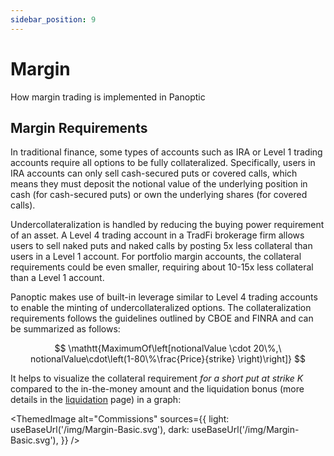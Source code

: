 ```yaml
---
sidebar_position: 9
---
```


# Margin
How margin trading is implemented in Panoptic

## Margin Requirements

In traditional finance, some types of accounts such as IRA or Level 1 trading accounts require all options to be fully collateralized.
Specifically, users in IRA accounts can only sell cash-secured puts or covered calls, which means they must deposit the notional value of the underlying position in cash (for cash-secured puts) or own the underlying shares (for covered calls).

Undercollateralization is handled by reducing the buying power requirement of an asset.
A Level 4 trading account in a TradFi brokerage firm allows users to sell naked puts and naked calls by posting 5x less collateral than users in a Level 1 account.
For portfolio margin accounts, the collateral requirements could be even smaller, requiring about 10-15x less collateral than a Level 1 account.

Panoptic makes use of built-in leverage similar to Level 4 trading accounts to enable the minting of undercollateralized options.
The collateralization requirements follows the guidelines outlined by CBOE and FINRA and can be summarized as follows:

$$
\mathtt{MaximumOf\left[notionalValue \cdot 20\%,\ notionalValue\cdot\left(1-80\%\frac{Price}{strike} \right)\right]}
$$ 

It helps to visualize the collateral requirement *for a short put at strike K* compared to the in-the-money amount and the liquidation bonus (more details in the [liquidation](/docs/panoptic-protocol/liquidations) page) in a graph:



<ThemedImage
  alt="Commissions"
  sources={{
    light: useBaseUrl('/img/Margin-Basic.svg'),
    dark: useBaseUrl('/img/Margin-Basic.svg'),
  }}
/>



